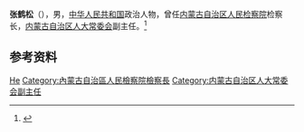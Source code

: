 '''张鹤松'''（{{bd|？|}}），男，[[中华人民共和国|中华人民共和国]]政治人物，曾任[[内蒙古自治区人民检察院|内蒙古自治区人民检察院]]检察长，[[内蒙古自治区人大常委会|内蒙古自治区人大常委会]]副主任。<ref>{{Cite book|title=中华人民共和国职官志|author=何虎生, 李耀东, 向常福主编|publisher=中国社会出版社|year=2003|isbn=9787800883934|location=北京|pages=}}</ref>

== 参考资料 ==
{{reflist}}

{{中国人物小作品}}

{{Authority control}}
{{DEFAULTSORT:Zhang张}}
[[Category:张姓|He]]
[[Category:內蒙古自治區人民檢察院檢察長|Category:內蒙古自治區人民檢察院檢察長]]
[[Category:内蒙古自治区人大常委会副主任|Category:内蒙古自治区人大常委会副主任]]